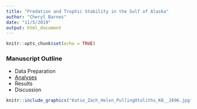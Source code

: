 ```yaml
---
title: "Predation and Trophic Stability in the Gulf of Alaska"
author: "Cheryl Barnes"
date: "11/5/2019"
output: html_document
---
```


```r
knitr::opts_chunk$set(echo = TRUE)
```

### Manuscript Outline

- Data Preparation
- [Analyses](PredationIndex.html)
- Results
- Discussion



```r

knitr::include_graphics("Katie_Zach_Helen_PullingOtoliths_KB__2696.jpg")
```

